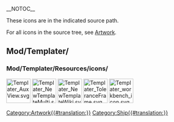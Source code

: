 __NOTOC__
<languages/>

These icons are in the indicated source path. 

For all icons in the source tree, see [[Artwork|Artwork]].

== Mod/Templater/ ==

=== Mod/Templater/Resources/icons/ ===

[[File:Templater_AuxView.svg|64px]]
[[File:Templater_NewTemplateMulti.svg|64px]]
[[File:Templater_NewTemplateWiki.svg|64px]]
[[File:Templater_ToleranceFrame.svg|64px]]
[[File:Templater_workbench_icon.svg|64px]]


[[Category:Artwork{{#translation:}}]]
<noinclude>[[Category:Ship{{#translation:}}]]</noinclude> <!-- we don't want this transcluded -->